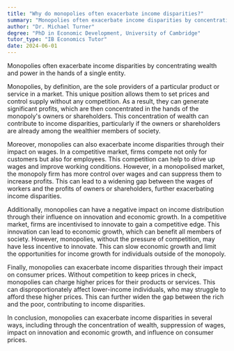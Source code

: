 ```yaml
---
title: "Why do monopolies often exacerbate income disparities?"
summary: "Monopolies often exacerbate income disparities by concentrating wealth and power in the hands of a single entity."
author: "Dr. Michael Turner"
degree: "PhD in Economic Development, University of Cambridge"
tutor_type: "IB Economics Tutor"
date: 2024-06-01
---
```


Monopolies often exacerbate income disparities by concentrating wealth and power in the hands of a single entity.

Monopolies, by definition, are the sole providers of a particular product or service in a market. This unique position allows them to set prices and control supply without any competition. As a result, they can generate significant profits, which are then concentrated in the hands of the monopoly's owners or shareholders. This concentration of wealth can contribute to income disparities, particularly if the owners or shareholders are already among the wealthier members of society.

Moreover, monopolies can also exacerbate income disparities through their impact on wages. In a competitive market, firms compete not only for customers but also for employees. This competition can help to drive up wages and improve working conditions. However, in a monopolised market, the monopoly firm has more control over wages and can suppress them to increase profits. This can lead to a widening gap between the wages of workers and the profits of owners or shareholders, further exacerbating income disparities.

Additionally, monopolies can have a negative impact on income distribution through their influence on innovation and economic growth. In a competitive market, firms are incentivised to innovate to gain a competitive edge. This innovation can lead to economic growth, which can benefit all members of society. However, monopolies, without the pressure of competition, may have less incentive to innovate. This can slow economic growth and limit the opportunities for income growth for individuals outside of the monopoly.

Finally, monopolies can exacerbate income disparities through their impact on consumer prices. Without competition to keep prices in check, monopolies can charge higher prices for their products or services. This can disproportionately affect lower-income individuals, who may struggle to afford these higher prices. This can further widen the gap between the rich and the poor, contributing to income disparities.

In conclusion, monopolies can exacerbate income disparities in several ways, including through the concentration of wealth, suppression of wages, impact on innovation and economic growth, and influence on consumer prices.
    